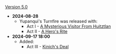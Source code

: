 {{Change History/Header}}
[[Version 5.0]]
*'''2024-08-28'''
** Yupanqui's Turnfire was released with:
*** Act I - [[A Mysterious Visitor From Huitztlan]]
*** Act II - [[A Hero's Rite]]
*'''2024-09-17 18:00'''
** Added:
*** Act III - [[Kinich's Deal]]